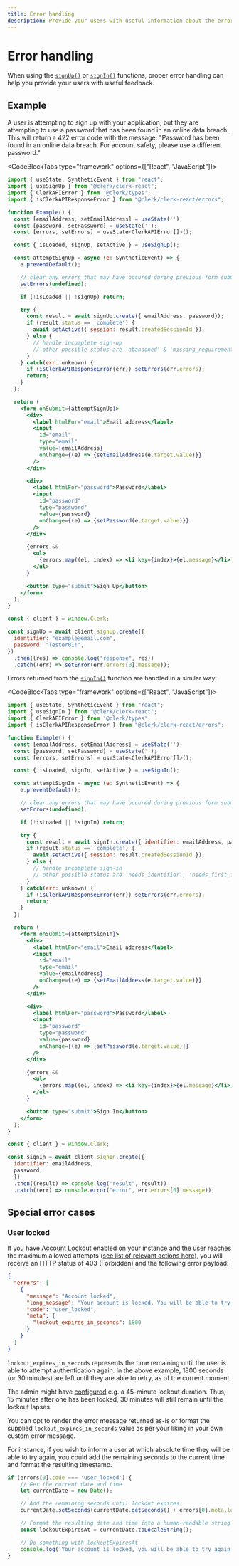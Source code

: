 ```yaml
---
title: Error handling
description: Provide your users with useful information about the errors being returned from Sign In and Sign Up requests.
---
```


# Error handling

When using the [`signUp()`](/docs/references/react/use-sign-up) or [`signIn()`](/docs/references/react/use-sign-in) functions, proper error handling can help you provide your users with useful feedback.

## Example

A user is attempting to sign up with your application, but they are attempting to use a password that has been found in an online data breach. This will return a 422 error code with the message: "Password has been found in an online data breach. For account safety, please use a different password."

<CodeBlockTabs type="framework" options={["React", "JavaScript"]}>
```jsx
import { useState, SyntheticEvent } from "react";
import { useSignUp } from "@clerk/clerk-react";
import { ClerkAPIError } from '@clerk/types';
import { isClerkAPIResponseError } from "@clerk/clerk-react/errors";

function Example() {
  const [emailAddress, setEmailAddress] = useState('');
  const [password, setPassword] = useState('');
  const [errors, setErrors] = useState<ClerkAPIError[]>();

  const { isLoaded, signUp, setActive } = useSignUp();

  const attemptSignUp = async (e: SyntheticEvent) => {
    e.preventDefault();

    // clear any errors that may have occured during previous form submission
    setErrors(undefined);

    if (!isLoaded || !signUp) return;

    try {
      const result = await signUp.create({ emailAddress, password});
      if (result.status == 'complete') {
        await setActive({ session: result.createdSessionId });
      } else {
        // handle incomplete sign-up
        // other possible status are 'abandoned' & 'missing_requirements'
      }
    } catch(err: unknown) {
      if (isClerkAPIResponseError(err)) setErrors(err.errors);
      return; 
    }
  };

  return (
    <form onSubmit={attemptSignUp}>
      <div>
        <label htmlFor="email">Email address</label>
        <input 
          id="email" 
          type="email" 
          value={emailAddress} 
          onChange={(e) => {setEmailAddress(e.target.value)}} 
        />
      </div>

      <div>
        <label htmlFor="password">Password</label>
        <input 
          id="password" 
          type="password" 
          value={password} 
          onChange={(e) => {setPassword(e.target.value)}} 
        />
      </div>

      {errors &&
        <ul>
          {errors.map((el, index) => <li key={index}>{el.message}</li>)}
        </ul>
      }

      <button type="submit">Sign Up</button>
    </form>
  );
}
```

```js
const { client } = window.Clerk;

const signUp = await client.signUp.create({
  identifier: "example@email.com",
  password: "Tester01!",
})
  .then((res) => console.log("response", res))
  .catch((err) => setError(err.errors[0].message));
```
</CodeBlockTabs>

Errors returned from the [`signIn()`](/docs/references/react/use-sign-in) function are handled in a similar way:

<CodeBlockTabs type="framework" options={["React", "JavaScript"]}>
```jsx
import { useState, SyntheticEvent } from "react";
import { useSignIn } from "@clerk/clerk-react";
import { ClerkAPIError } from '@clerk/types';
import { isClerkAPIResponseError } from "@clerk/clerk-react/errors";

function Example() {
  const [emailAddress, setEmailAddress] = useState('');
  const [password, setPassword] = useState('');
  const [errors, setErrors] = useState<ClerkAPIError[]>();

  const { isLoaded, signIn, setActive } = useSignIn();

  const attemptSignIn = async (e: SyntheticEvent) => {
    e.preventDefault();

    // clear any errors that may have occured during previous form submission
    setErrors(undefined);

    if (!isLoaded || !signIn) return;

    try {
      const result = await signIn.create({ identifier: emailAddress, password});
      if (result.status == 'complete') {
        await setActive({ session: result.createdSessionId });
      } else {
        // handle incomplete sign-in
        // other possible status are 'needs_identifier', 'needs_first_factor', 'needs_second_factor' & 'needs_new_password'
      }
    } catch(err: unknown) {
      if (isClerkAPIResponseError(err)) setErrors(err.errors);
      return;
    }
  };

  return (
    <form onSubmit={attemptSignIn}>
      <div>
        <label htmlFor="email">Email address</label>
        <input 
          id="email" 
          type="email" 
          value={emailAddress} 
          onChange={(e) => {setEmailAddress(e.target.value)}} 
        />
      </div>

      <div>
        <label htmlFor="password">Password</label>
        <input 
          id="password" 
          type="password" 
          value={password} 
          onChange={(e) => {setPassword(e.target.value)}} 
        />
      </div>

      {errors &&
        <ul>
          {errors.map((el, index) => <li key={index}>{el.message}</li>)}
        </ul>
      }

      <button type="submit">Sign In</button>
    </form>
  );
}
```

```js
const { client } = window.Clerk;

const signIn = await client.signIn.create({
  identifier: emailAddress,
  password,
  })    
  .then((result) => console.log("result", result))
  .catch((err) => console.error("error", err.errors[0].message));
```
</CodeBlockTabs>

## Special error cases

### User locked

If you have [Account Lockout](/docs/security/user-lock-guide) enabled on your instance and the user reaches the maximum allowed attempts ([see list of relevant actions here](/docs/security/user-lock-guide#related-actions)), you will receive an HTTP status of 403 (Forbidden) and the following error payload:

```json
{
  "errors": [
    {
      "message": "Account locked",
      "long_message": "Your account is locked. You will be able to try again in 30 minutes. For more information, please contact support.",
      "code": "user_locked",
      "meta": {
        "lockout_expires_in_seconds": 1800
      }
    }
  ]
}
```

`lockout_expires_in_seconds` represents the time remaining until the user is able to attempt authentication again.
In the above example, 1800 seconds (or 30 minutes) are left until they are able to retry, as of the current moment.

The admin might have [configured](/docs/security/customize-user-lockout) e.g. a 45-minute lockout duration.
Thus, 15 minutes after one has been locked, 30 minutes will still remain until the lockout lapses.

You can opt to render the error message returned as-is or format the supplied `lockout_expires_in_seconds` value as per your liking in your own custom error message.

For instance, if you wish to inform a user at which absolute time they will be able to try again, you could add the remaining seconds to the current time and format the resulting timestamp.

```js
if (errors[0].code === 'user_locked') {
    // Get the current date and time
    let currentDate = new Date();

    // Add the remaining seconds until lockout expires
    currentDate.setSeconds(currentDate.getSeconds() + errors[0].meta.lockout_expires_in_seconds);

    // Format the resulting date and time into a human-readable string
    const lockoutExpiresAt = currentDate.toLocaleString();

    // Do something with lockoutExpiresAt
    console.log('Your account is locked, you will be able to try again at ' + lockoutExpiresAt);
}
```
